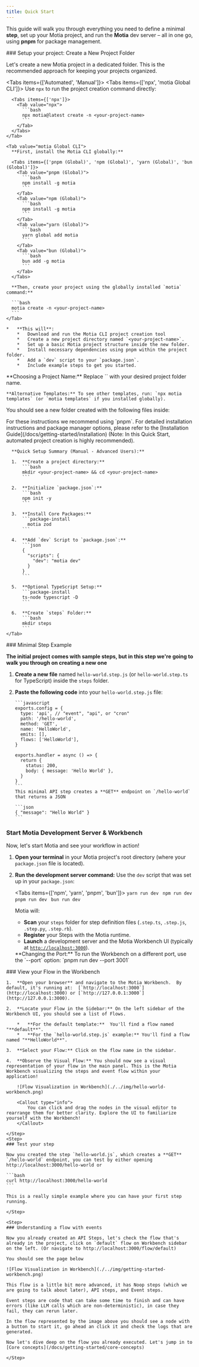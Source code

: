 ```yaml
---
title: Quick Start
---
```


This guide will walk you through everything you need to define a minimal **step**, set up your Motia project, and run the **Motia** dev server – all in one go, using **pnpm** for package management.

<Steps>
  <Step>
  ### Setup your project: Create a New Project Folder

Let's create a new Motia project in a dedicated folder. This is the recommended approach for keeping your projects organized.

  <Tabs items={['Automated', 'Manual']}>
<Tab value="Automated">
  <Tabs items={['npx', 'motia Global CLI']}>
    <Tab value="npx">
      Use `npx` to run the project creation command directly:

      <Tabs items={['npx']}>
        <Tab value="npx">
          ```bash
          npx motia@latest create -n <your-project-name>
          ```
        </Tab>
      </Tabs>
    </Tab>

    <Tab value="motia Global CLI">
      **First, install the Motia CLI globally:**

      <Tabs items={['pnpm (Global)', 'npm (Global)', 'yarn (Global)', 'bun (Global)']}>
        <Tab value="pnpm (Global)">
          ```bash
          npm install -g motia
          ```
        </Tab>
        <Tab value="npm (Global)">
          ```bash
          npm install -g motia
          ```
        </Tab>
        <Tab value="yarn (Global)">
          ```bash
          yarn global add motia
          ```
        </Tab>
        <Tab value="bun (Global)">
          ```bash
          bun add -g motia
          ```
        </Tab>
      </Tabs>

      **Then, create your project using the globally installed `motia` command:**

      ```bash
      motia create -n <your-project-name>
      ```
    </Tab>

  </Tabs>

    *   **This will**:
        *   Download and run the Motia CLI project creation tool
        *   Create a new project directory named `<your-project-name>`.
        *   Set up a basic Motia project structure inside the new folder.
        *   Install necessary dependencies using pnpm within the project folder.
        *   Add a `dev` script to your `package.json`.
        *   Include example steps to get you started.

  <Callout type="info">
    **Choosing a Project Name:** Replace `<your-project-name>` with your desired project folder name.

    **Alternative Templates:** To see other templates, run: `npx motia templates` (or `motia templates` if you installed globally).

  </Callout>

You should see a new folder created with the following files inside:

  <Files>
    <Folder name="steps" defaultOpen>
      <File name="one.step.ts" />
      <File name="two.step.ts" />
      <File name="api.step.ts" />
    </Folder>
    <File name="package.json" />
  </Files>
</Tab>
    <Tab value="Manual">
      <Callout>For these instructions we recommend using `pnpm`. For detailed installation instructions and package manager options, please refer to the [Installation Guide](/docs/getting-started/installation) (Note: In this Quick Start, automated project creation is highly recommended).</Callout>

      **Quick Setup Summary (Manual - Advanced Users):**

      1.  **Create a project directory:**
          ```bash
          mkdir <your-project-name> && cd <your-project-name>
          ```

      2.  **Initialize `package.json`:**
          ```bash
          npm init -y
          ```

      3.  **Install Core Packages:**
          ```package-install
            motia zod
          ```

      4.  **Add `dev` Script to `package.json`:**
          ```json
          {
            "scripts": {
              "dev": "motia dev"
            }
          }
          ```

      5.  **Optional TypeScript Setup:**
          ```package-install
          ts-node typescript -D
          ```

      6.  **Create `steps` Folder:**
          ```bash
          mkdir steps
          ```
    </Tab>

  </Tabs>

  </Step>
  <Step>
  ### Minimal Step Example

**The initial project comes with sample steps, but in this step we're going to walk you through on creating a new one**

1.  **Create a new file** named `hello-world.step.js` (or `hello-world.step.ts` for TypeScript) inside the `steps` folder.

    <Files>
      <Folder name="steps" defaultOpen>
        <File name="hello-world.step.js" />
      </Folder>
    </Files>

2.  **Paste the following code** into your `hello-world.step.js` file:

        ```javascript
        exports.config = {
          type: 'api', // "event", "api", or "cron"
          path: '/hello-world',
          method: 'GET',
          name: 'HelloWorld',
          emits: [],
          flows: ['HelloWorld'],
        }

        exports.handler = async () => {
          return {
            status: 200,
            body: { message: 'Hello World' },
          }
        }
        ```
        This minimal API step creates a **GET** endpoint on `/hello-world` that returns a JSON

        ```json
        { "message": "Hello World" }
        ```

  </Step>

   <Step>

### Start Motia Development Server & Workbench

Now, let's start Motia and see your workflow in action!

1.  **Open your terminal** in your Motia project's root directory (where your `package.json` file is located).

2.  **Run the development server command:** Use the `dev` script that was set up in your `package.json`:

    <Tabs items={['npm', 'yarn', 'pnpm', 'bun']}>
      <Tab value="yarn">```yarn run dev ```</Tab>
      <Tab value="npm">```npm run dev ```</Tab>
      <Tab value="pnpm">```pnpm run dev ```</Tab>
      <Tab value="bun">```bun run dev ```</Tab>
    </Tabs>

    Motia will:

    - **Scan** your `steps` folder for step definition files (`.step.ts`, `.step.js`, `.step.py`, `.step.rb`).
    - **Register** your Steps with the Motia runtime.
    - **Launch** a development server and the Motia Workbench UI (typically at [`http://localhost:3000`](http://localhost:3000)).

    <Callout type="info">
      **Changing the Port:** To run the Workbench on a different port, use the `--port` option: `pnpm run dev --port
      3001`
    </Callout>

  </Step>
  <Step>
    ### View your Flow in the Workbench

    1.  **Open your browser** and navigate to the Motia Workbench.  By default, it's running at:  [`http://localhost:3000`](http://localhost:3000) or [`http://127.0.0.1:3000`](http://127.0.0.1:3000).

    2.  **Locate your Flow in the Sidebar:** On the left sidebar of the Workbench UI, you should see a list of Flows.

        *   **For the default template:**  You'll find a flow named "**default**".
        *   **For the `hello-world.step.js` example:** You'll find a flow named "**HelloWorld**".

    3.  **Select your Flow:** Click on the flow name in the sidebar.

    4.  **Observe the Visual Flow:** You should now see a visual representation of your flow in the main panel. This is the Motia Workbench visualizing the steps and event flow within your application!

        ![Flow Visualization in Workbench](./../img/hello-world-workbench.png)

        <Callout type="info">
            You can click and drag the nodes in the visual editor to rearrange them for better clarity. Explore the UI to familiarize yourself with the Workbench!
        </Callout>

    </Step>
    <Step>
    ### Test your step

    Now you created the step `hello-world.js`, which creates a **GET** `/hello-world` endpoint, you can test by either opening http://localhost:3000/hello-world or

    ```bash
    curl http://localhost:3000/hello-world
    ```

    This is a really simple example where you can have your first step running.

    </Step>

    <Step>
    ### Understanding a flow with events

    Now you already created an API Steps, let's check the flow that's already in the project, click on `default` flow on Workbench sidebar on the left. (Or navigate to http://localhost:3000/flow/default)

    You should see the page below

    ![Flow Visualization in Workbench](./../img/getting-started-workbench.png)

    This flow is a little bit more advanced, it has Noop steps (which we are going to talk about later), API steps, and Event steps.

    Event steps are code that can take some time to finish and can have errors (like LLM calls which are non-deterministic), in case they fail, they can rerun later.

    In the flow represented by the image above you should see a node with a button to start it, go ahead an click it and check the logs that are generated.

    Now let's dive deep on the flow you already executed. Let's jump in to [Core concepts](/docs/getting-started/core-concepts)

    </Step>

</Steps>
